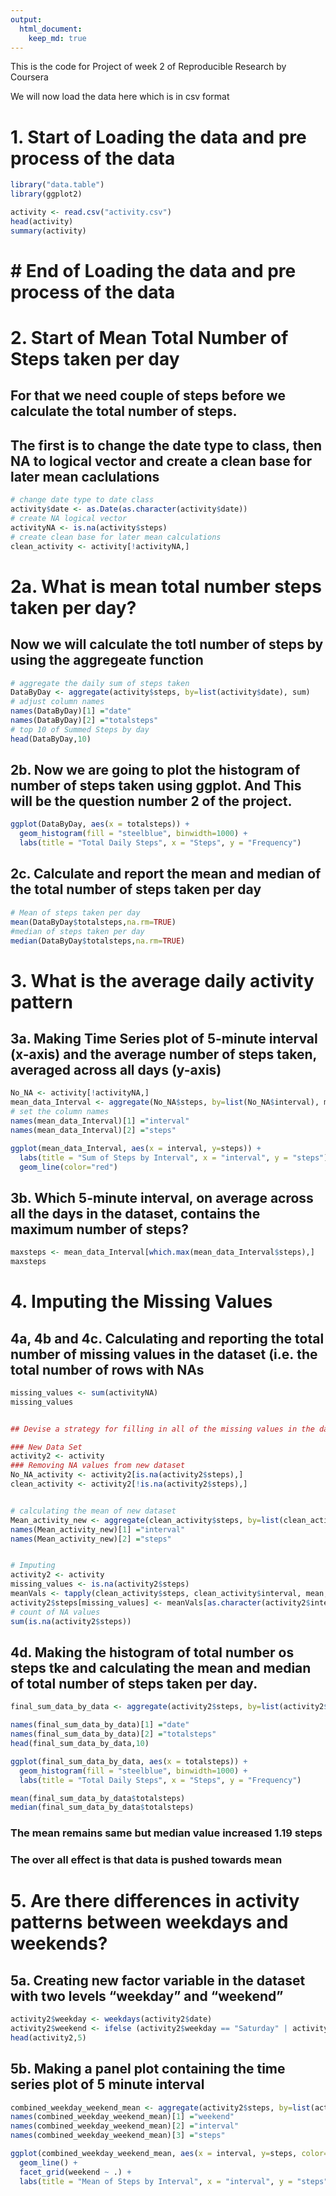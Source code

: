 ```yaml
---
output: 
  html_document:
    keep_md: true
---
```


This is the code for Project of week 2 of Reproducible Research by Coursera

We will now load the data here which is in csv format

# 1. Start of Loading the data and pre process of the data
```r
library("data.table")
library(ggplot2)

activity <- read.csv("activity.csv")
head(activity)
summary(activity)
```
# # End of Loading the data and pre process of the data


# 2. Start of Mean Total Number of Steps taken per day

## For that we need couple of steps before we calculate the total number of steps.

## The first is to change the date type to class, then NA to logical vector and create a clean base for later mean caclulations

```r
# change date type to date class 
activity$date <- as.Date(as.character(activity$date))
# create NA logical vector
activityNA <- is.na(activity$steps)
# create clean base for later mean calculations
clean_activity <- activity[!activityNA,]
```

# 2a. What is mean total number steps taken per day?

## Now we will calculate the totl number of steps by using the aggregeate function 

```r
# aggregate the daily sum of steps taken
DataByDay <- aggregate(activity$steps, by=list(activity$date), sum)
# adjust column names
names(DataByDay)[1] ="date"
names(DataByDay)[2] ="totalsteps"
# top 10 of Summed Steps by day
head(DataByDay,10)
```

## 2b. Now we are going to plot the histogram of number of steps taken using ggplot. And This will be the question number 2 of the project.

```r
ggplot(DataByDay, aes(x = totalsteps)) +
  geom_histogram(fill = "steelblue", binwidth=1000) +
  labs(title = "Total Daily Steps", x = "Steps", y = "Frequency")
```

## 2c. Calculate and report the mean and median of the total number of steps taken per day

```r
# Mean of steps taken per day
mean(DataByDay$totalsteps,na.rm=TRUE)
#median of steps taken per day
median(DataByDay$totalsteps,na.rm=TRUE)
```


# 3. What is the average daily activity pattern

## 3a. Making Time Series plot of 5-minute interval (x-axis) and the average number of steps taken, averaged across all days (y-axis)

```r
No_NA <- activity[!activityNA,]
mean_data_Interval <- aggregate(No_NA$steps, by=list(No_NA$interval), mean)
# set the column names
names(mean_data_Interval)[1] ="interval"
names(mean_data_Interval)[2] ="steps"

ggplot(mean_data_Interval, aes(x = interval, y=steps)) +
  labs(title = "Sum of Steps by Interval", x = "interval", y = "steps")+
  geom_line(color="red") 
```

## 3b. Which 5-minute interval, on average across all the days in the dataset, contains the maximum number of steps?
```r
maxsteps <- mean_data_Interval[which.max(mean_data_Interval$steps),]
maxsteps
```


# 4. Imputing the Missing Values

## 4a, 4b and 4c. Calculating and reporting the total number of missing values in the dataset (i.e. the total number of rows with NAs
```r
missing_values <- sum(activityNA)
missing_values


## Devise a strategy for filling in all of the missing values in the dataset. 

### New Data Set
activity2 <- activity
### Removing NA values from new dataset
No_NA_activity <- activity2[is.na(activity2$steps),]
clean_activity <- activity2[!is.na(activity2$steps),]


# calculating the mean of new dataset
Mean_activity_new <- aggregate(clean_activity$steps, by=list(clean_activity$interval), sum)
names(Mean_activity_new)[1] ="interval"
names(Mean_activity_new)[2] ="steps"


# Imputing
activity2 <- activity
missing_values <- is.na(activity2$steps)
meanVals <- tapply(clean_activity$steps, clean_activity$interval, mean, na.rm=TRUE, simplify=TRUE)
activity2$steps[missing_values] <- meanVals[as.character(activity2$interval[missing_values])]
# count of NA values
sum(is.na(activity2$steps))


```

## 4d. Making the histogram of total number os steps tke and calculating the mean and median of total number of steps taken per day.

```r
final_sum_data_by_data <- aggregate(activity2$steps, by=list(activity2$date), sum)

names(final_sum_data_by_data)[1] ="date"
names(final_sum_data_by_data)[2] ="totalsteps"
head(final_sum_data_by_data,10)

ggplot(final_sum_data_by_data, aes(x = totalsteps)) +
  geom_histogram(fill = "steelblue", binwidth=1000) +
  labs(title = "Total Daily Steps", x = "Steps", y = "Frequency")

mean(final_sum_data_by_data$totalsteps)
median(final_sum_data_by_data$totalsteps)

```

### The mean remains same but median value increased 1.19 steps

### The over all effect is that data is pushed towards mean

# 5. Are there differences in activity patterns between weekdays and weekends?

## 5a. Creating new factor variable in the dataset with two levels "weekday" and "weekend"

```r
activity2$weekday <- weekdays(activity2$date)
activity2$weekend <- ifelse (activity2$weekday == "Saturday" | activity2$weekday == "Sunday", "Weekend", "Weekday")
head(activity2,5)
```

## 5b. Making a panel plot containing the time series plot of 5 minute interval 

```r
combined_weekday_weekend_mean <- aggregate(activity2$steps, by=list(activity2$weekend, activity2$interval), mean)
names(combined_weekday_weekend_mean)[1] ="weekend"
names(combined_weekday_weekend_mean)[2] ="interval"
names(combined_weekday_weekend_mean)[3] ="steps"

ggplot(combined_weekday_weekend_mean, aes(x = interval, y=steps, color=weekend)) +
  geom_line() +
  facet_grid(weekend ~ .) +
  labs(title = "Mean of Steps by Interval", x = "interval", y = "steps")

```








